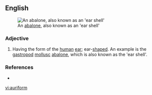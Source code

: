 ==English==
[[Image:AbaloneInside.jpg|thumb|An [[abalone]], also known as an 'ear shell']]

===Adjective===
{{en-adj}}

# Having the form of the [[human]] [[ear]]; ear-[[shaped]]. An example is the [[gastropod]] [[mollusc]] [[abalone]], which is also known as the 'ear shell'.

===References===
* {{R:Webster 1913}}

[[vi:auriform]]